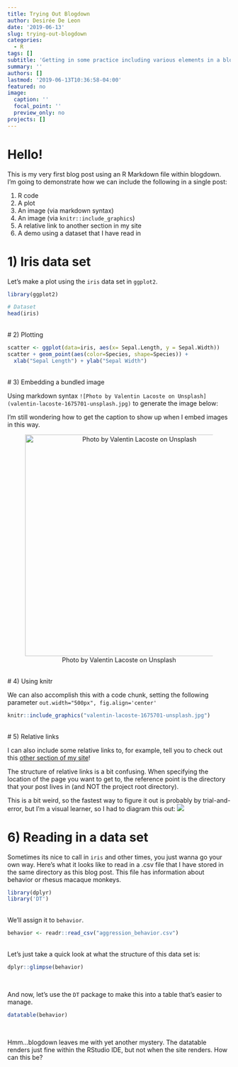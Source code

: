```yaml
---
title: Trying Out Blogdown
author: Desirée De Leon
date: '2019-06-13'
slug: trying-out-blogdown
categories:
  - R
tags: []
subtitle: 'Getting in some practice including various elements in a blogdown post'
summary: ''
authors: []
lastmod: '2019-06-13T10:36:58-04:00'
featured: no
image:
  caption: ''
  focal_point: ''
  preview_only: no
projects: []
---
```


# Hello!
This is my very first blog post using an R Markdown file within blogdown. I'm going to demonstrate how we can include the following in a single post:

1) R code
2) A plot
3) An image (via markdown syntax)
4) An image (via `knitr::include_graphics`)
5) A relative link to another section in my site
6) A demo using a dataset that I have read in


# 1) Iris data set
Let's make a plot using the `iris` data set in `ggplot2`.
```r
library(ggplot2)

# Dataset
head(iris)

```


<br>
# 2) Plotting
```r

scatter <- ggplot(data=iris, aes(x= Sepal.Length, y = Sepal.Width))
scatter + geom_point(aes(color=Species, shape=Species)) +
  xlab("Sepal Length") + ylab("Sepal Width")

```

<br>
# 3) Embedding a bundled image

Using markdown syntax `![Photo by Valentin Lacoste on Unsplash](valentin-lacoste-1675701-unsplash.jpg)` to generate the image below:

I'm still wondering how to get the caption to show up when I embed images in this way.

<center> ![Photo by Valentin Lacoste on Unsplash](valentin-lacoste-1675701-unsplash.jpg){width=500px} </center>
<br>
# 4) Using knitr

We can also accomplish this with a code chunk, setting the following parameter `out.width="500px", fig.align='center'`
```r

knitr::include_graphics("valentin-lacoste-1675701-unsplash.jpg")
```

<br>
# 5) Relative links 

I can also include some relative links to, for example, tell you to check out this [other section of my site](../../../project_landing/)!

The structure of relative links is a bit confusing. When specifying the location of the page you want to get to, the reference point is the directory that your post lives in (and NOT the project root directory). 

This is a bit weird, so the fastest way to figure it out is probably by trial-and-error, but I'm a visual learner, so I had to diagram this out:
![](how-many-dot-dot-slashes.jpg)
<br>

# 6) Reading in a data set

Sometimes its nice to call in `iris` and other times, you just wanna go your own way. Here's what it looks like to read in a .csv file that I have stored in the same directory as this blog post. This file has information about behavior or rhesus macaque monkeys. 

```r
library(dplyr)
library('DT')
```
<br>
We'll assign it to `behavior`.
```r
behavior <- readr::read_csv("aggression_behavior.csv")
```
<br>
Let's just take a quick look at what the structure of this data set is:

```r
dplyr::glimpse(behavior)
```

<br>

And now, let's use the `DT` package to make this into a table that's easier to manage.

```r
datatable(behavior)
```

<br>

Hmm...blogdown leaves me with yet another mystery. The datatable renders just fine within the RStudio IDE, but not when the site renders. How can this be?
